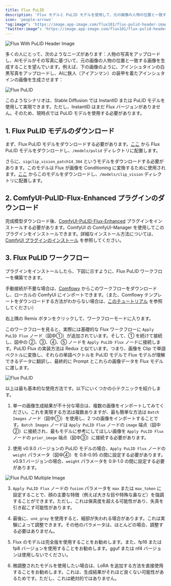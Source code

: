 ```yaml
---
title: Flux PuLID
description: 'Flux モデルと PuLID モデルを使用して、元の画像の人物の位置と一致する画像を生成する方法を紹介します。'
icon: 'people-arrows'
"og:image": 'https://image.app-image.com/flux101/flux-pulid-header-image.png'
"twitter:image": 'https://image.app-image.com/flux101/flux-pulid-header-image.png'
---
```


<Frame caption="この画像は AI によって生成されました">
  <img
    className="rounded-xl"
    src="/images/intermediate/flux-pulid/flux-pulid-header-image.png"
    alt="Flux With PuLID Header Image"
  />
</Frame>

多くの人にとって、次のようなニーズがあります：人物の写真をアップロードし、AIモデルがその写真に基づいて、元の画像の人物の位置と一致する画像を生成することを望んでいます。例えば、下の画像のように、アインシュタインの白黒写真をアップロードし、AIに鉄人（アイアンマン）の装甲を着たアインシュタインの画像を生成させます：

<Frame>
  <img
    className="rounded-xl"
    src="/images/intermediate/flux-pulid/flux-pulid-compare.png"
    alt="Flux PuLID"
  />
</Frame>

このようなシナリオは、Stable Diffusion では InstantID または PuLID モデルを使用して実現できます。ただし、InstantID はまだ Flux バージョンがありません。そのため、現時点では PuLID モデルを使用する必要があります。

## 1. Flux PuLID モデルのダウンロード

まず、Flux PuLID モデルをダウンロードする必要があります。[ここ](https://huggingface.co/guozinan/PuLID/tree/main) から Flux PuLID モデルをダウンロードし、`/models/pulid` ディレクトリに配置します。

さらに、`sigclip_vision_patch14_384` というモデルをダウンロードする必要があります。このモデルは Flux が画像を Conditioning に変換するために使用されます。[ここ](https://huggingface.co/Comfy-Org/sigclip_vision_384/blob/main/sigclip_vision_patch14_384.safetensors) からこのモデルをダウンロードし、`/models/clip_vision` ディレクトリに配置します。


## 2. ComfyUI-PuLID-Flux-Enhanced プラグインのダウンロード

完成模型ダウンロード後、[ComfyUI-PuLID-Flux-Enhanced](https://github.com/sipie800/ComfyUI-PuLID-Flux-Enhanced) プラグインをインストールする必要があります。ComfyUI の ComfyUI-Manager を使用してこのプラグインをインストールできます。詳細なインストール方法については、[ComfyUI プラグインのインストール](https://comflowy.com/advanced/how-to-install-comfyui-extension) を参照してください。

## 3. Flux PuLID ワークフロー

プラグインをインストールしたら、下図に示すように、Flux PuLID ワークフローを構築できます。

手動接続が不要な場合は、[Comflowy](https://app.comflowy.com/app/fbb14965-b15e-4131-8a72-b91172d7a7a4) からこのワークフローをダウンロードし、ローカルの ComfyUI にインポートできます。（また、Comflowy テンプレートをダウンロードする方法がわからない場合は、[このチュートリアル](https://intercom.help/comflowy/en/articles/10229083-how-do-i-get-the-workflow-template) を参照してください）

<Card title="Flux ComfyUI 工作流模板" icon="cloud-arrow-down" href="https://app.comflowy.com/app/fbb14965-b15e-4131-8a72-b91172d7a7a4" horizontal>
  右上隅の Remix ボタンをクリックして、ワークフローモードに入ります。
</Card>

このワークフローを見ると、実際には基礎的な Flux ワークフローに `Apply PuLID Flux` ノード（図中①）が追加されています。そして、① を続けて接続し、図中の ②、③、④、⑤ ノードを `Apply PuLID Flux` ノードに接続します。PuLID Flux の実装方法は Redux と似ています。つまり、画像を Clip で単語ベクトルに変換し、それらの単語ベクトルを PuLID モデルで Flux モデルが理解できるデータに翻訳し、最終的に Prompt とこれらの画像データを Flux モデルに渡します。

<Frame>
  <img
    className="rounded-xl"
    src="/images/intermediate/flux-pulid/flux-pulid-workflow.jpeg"
    alt="Flux PuLID"
  />
</Frame>

以上は最も基本的な使用方法です。以下にいくつかの小テクニックを紹介します。

1. 単一の画像生成結果が不十分な場合は、複数の画像をインポートしてみてください。これを実現する方法は複数ありますが、最も簡単な方法は `Batch Images` ノード（図中①）を使用し、2 つの画像をインポートすることです。`Batch Images` ノードは `Apply PuLID Flux` ノードの `image` 端点（図中②）に接続され、最もモデルに参考にしてほしい画像を `Apply PuLID Flux` ノードの `prior_image` 端点（図中③）に接続する必要があります。

2. 使用 v0.9.0 バージョンの PuLID モデルの場合、`Apply PuLID Flux` ノードの `weight` パラメータ（図中④）を 0.8-0.95 の間に設定する必要があります。v0.9.1 バージョンの場合、`weight` パラメータを 0.9-1.0 の間に設定する必要があります。

<Frame>
  <img
    className="rounded-xl"
    src="/images/intermediate/flux-pulid/flux-pulid-multiple-image.png"
    alt="Flux PuLID Multiple Image"
  />
</Frame>

3. `Apply PuLID Flux` ノードの `fusion` パラメータを `max` または `max_token` に設定することで、顔の主要な特徴（例えば大きな目や特殊な鼻など）を強調することができます。ただし、これは保真度を超える可能性があり、失真を引き起こす可能性があります。

4. 最後に、`use_gray` を使用すると、細部が失われる場合があります。これは実験によって調整できます。その他のパラメータは、ほとんどの場合、調整する必要はありません。

5. Flux のモデルは完全版を使用することをお勧めします。また、fp16 または fp8 バージョンを使用することをお勧めします。gguf または nf4 バージョンは使用しないでください。

6. 微調整されたモデルを使用したい場合は、LoRA を追加する方法を直接使用することをお勧めします。これは、生成結果がそれほど良くない可能性があるためです。ただし、これは絶対的ではありません。